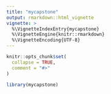 ```yaml
---
title: "mycapstone"
output: rmarkdown::html_vignette
vignette: >
  %\VignetteIndexEntry{mycapstone}
  %\VignetteEngine{knitr::rmarkdown}
  %\VignetteEncoding{UTF-8}
---
```


```r
knitr::opts_chunk$set(
  collapse = TRUE,
  comment = "#>"
)
```

```r
library(mycapstone)
```

